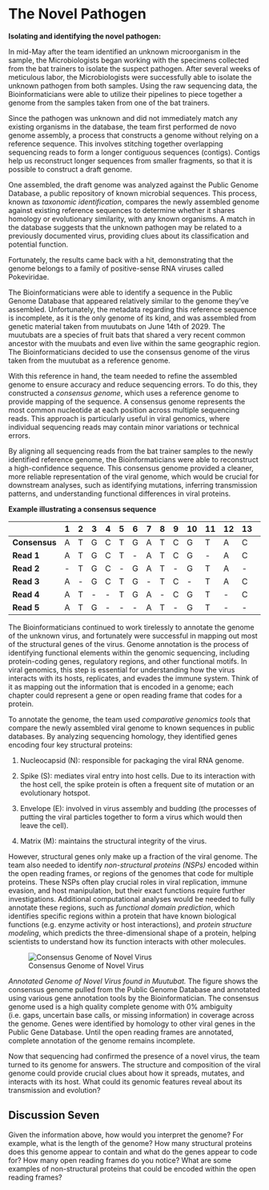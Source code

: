 # The Novel Pathogen

**Isolating and identifying the novel pathogen:**

In mid-May after the team identified an unknown microorganism in the sample, the Microbiologists began working with the specimens collected from the bat trainers to isolate the suspect pathogen. After several weeks of meticulous labor, the Microbiologists were successfully able to isolate the unknown pathogen from both samples. 
Using the raw sequencing data, the Bioinformaticians were able to utilize their pipelines to piece together a genome from the samples taken from one of the bat trainers. 

Since the pathogen was unknown and did not immediately match any existing organisms in the database, the team first performed de novo genome assembly, a process that constructs a genome without relying on a reference sequence. This involves stitching together overlapping sequencing reads to form a longer contiguous sequences (contigs). Contigs help us reconstruct longer sequences from smaller fragments, so that it is possible to construct a draft genome.

One assembled, the draft genome was analyzed against the Public Genome Database, a public repository of known microbial sequences. This process, known as *taxonomic identification*, compares the newly assembled genome against existing reference sequences to determine whether it shares homology or evolutionary similarity, with any known organisms. A match in the database suggests that the unknown pathogen may be related to a previously documented virus, providing clues about its classification and potential function. 

Fortunately, the results came back with a hit, demonstrating that the genome belongs to a family of positive-sense RNA viruses called Pokeviridae. 

The Bioinformaticians were able to identify a sequence in the Public Genome Database that appeared relatively similar to the genome they’ve assembled. Unfortunately, the metadata regarding this reference sequence is incomplete, as it is the only genome of its kind, and was assembled from genetic material taken from muutubats on June 14th of 2029. The muutubats are a species of fruit bats that shared a very recent common ancestor with the muubats and even live within the same geographic region. The Bioinformaticians decided to use the consensus genome of the virus taken from the muutubat as a reference genome.

With this reference in hand, the team needed to refine the assembled genome to ensure accuracy and reduce sequencing errors. To do this, they constructed a *consensus genome*, which uses a reference genome to provide mapping of the sequence. A consensus genome represents the most common nucleotide at each position across multiple sequencing reads. This approach is particularly useful in viral genomics, where individual sequencing reads may contain minor variations or technical errors.    

By aligning all sequencing reads from the bat trainer samples to the newly identified reference genome, the Bioinformaticians were able to reconstruct a high-confidence sequence. This consensus genome provided a cleaner, more reliable representation of the viral genome, which would be crucial for downstream analyses, such as identifying mutations, inferring transmission patterns, and understanding functional differences in viral proteins.

**Example illustrating a consensus sequence**

|         | 1 | 2 | 3 | 4 | 5 | 6 | 7 | 8 | 9 | 10 | 11 | 12 | 13 | 14 | 15 | 16 | 17 | 18 | 19 |
|---------|---|---|---|---|---|---|---|---|---|----|----|----|----|----|----|----|----|----|----|
| **Consensus** | A | T | G | C | T | G | A | T | C | G  | T  | A  | C  | G  | T  | T  | A  | C  | G  |
| **Read 1**    | A | T | G | C | T | - | A | T | C | G  | -  | A  | C  | G  | T  | -  | A  | C  | G  |
| **Read 2**    | - | T | G | C | - | G | A | T | - | G  | T  | A  | -  | G  | T  | T  | A  | -  | G  |
| **Read 3**    | A | - | G | C | T | G | - | T | C | -  | T  | A  | C  | G  | -  | T  | A  | C  | -  |
| **Read 4**    | A | T | - | - | T | G | A | - | C | G  | T  | -  | C  | -  | T  | T  | -  | C  | G  |
| **Read 5**    | A | T | G | - | - | - | A | T | - | G  | T  | -  | -  | G  | T  | T  | A  | C  | -  |



The Bioinformaticians continued to work tirelessly to annotate the genome of the unknown virus, and fortunately were successful in mapping out most of the structural genes of the virus. Genome annotation is the process of identifying functional elements within the genomic sequencing, including protein-coding genes, regulatory regions, and other functional motifs. In viral genomics, this step is essential for understanding how the virus interacts with its hosts, replicates, and evades the immune system. Think of it as mapping out the information that is encoded in a genome; each chapter could represent a gene or open reading frame that codes for a protein. 

To annotate the genome, the team used *comparative genomics tools* that compare the newly assembled viral genome to known sequences in public databases. By analyzing sequencing homology, they identified genes encoding four key structural proteins:

1. Nucleocapsid (N): responsible for packaging the viral RNA genome.

2. Spike (S): mediates viral entry into host cells. Due to its interaction with the host cell, the spike protein is often a frequent site of mutation or an evolutionary hotspot.

3. Envelope (E): involved in virus assembly and budding (the processes of putting the viral particles together to form a virus which would then leave the cell).

4. Matrix (M): maintains the structural integrity of the virus. 


However, structural genes only make up a fraction of the viral genome. The team also needed to identify *non-structural proteins (NSPs)* encoded within the open reading frames, or regions of the genomes that code for multiple proteins. These NSPs often play crucial roles in viral replication, immune evasion, and host manipulation, but their exact functions require further investigations. Additional computational analyses would be needed to fully annotate these regions, such as *functional domain prediction*, which identifies specific regions within a protein that have known biological functions (e.g. enzyme activity or host interactions), and *protein structure modeling*, which predicts the three-dimensional shape of a protein, helping scientists to understand how its function interacts with other molecules.   

![Consensus Genome of Novel Virus](../images/virus_genome.jpg)

*Annotated Genome of Novel Virus found in Muutubat.*
The figure shows the consensus genome pulled from the Public Genome Database and annotated using various gene annotation tools by the Bioinformatician. The consensus genome used is a high quality complete genome with 0% ambiguity (i.e. gaps, uncertain base calls, or missing information) in coverage across the genome. Genes were identified by homology to other viral genes in the Public Gene Database. Until the open reading frames are annotated, complete annotation of the genome remains incomplete.

Now that sequencing had confirmed the presence of a novel virus, the team turned to its genome for answers. The structure and composition of the viral genome could provide crucial clues about how it spreads, mutates, and interacts with its host. What could its genomic features reveal about its transmission and evolution?

## Discussion Seven

Given the information above, how would you interpret the genome? For example, what is the length of the genome? How many structural proteins does this genome appear to contain and what do the genes appear to code for? How many open reading frames do you notice? What are some examples of non-structural proteins that could be encoded within the open reading frames?
